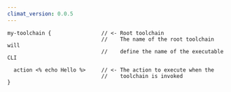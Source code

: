 ```yaml
---
climat_version: 0.0.5
---
```

```clidsl title="toolchain.cli"
my-toolchain {                // <- Root toolchain
                              //    The name of the root toolchain will
                              //    define the name of the executable CLI
       
  action <% echo Hello %>     // <- The action to execute when the
                              //    toolchain is invoked
}
```
